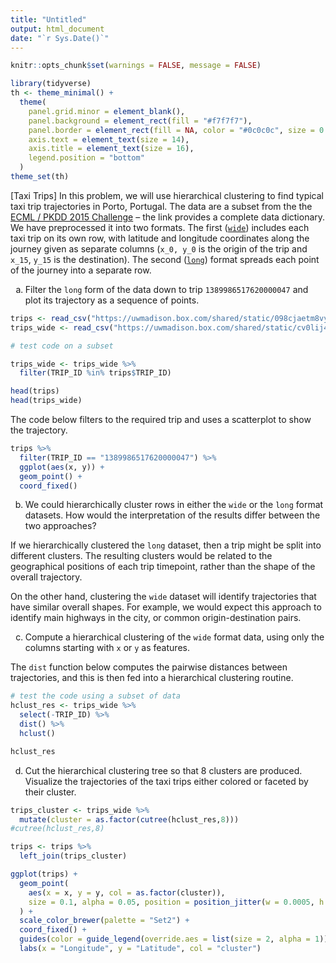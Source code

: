 ---
title: "Untitled"
output: html_document
date: "`r Sys.Date()`"
---

```{r, echo = FALSE}
knitr::opts_chunk$set(warnings = FALSE, message = FALSE)
```

```{r}
library(tidyverse)
th <- theme_minimal() + 
  theme(
    panel.grid.minor = element_blank(),
    panel.background = element_rect(fill = "#f7f7f7"),
    panel.border = element_rect(fill = NA, color = "#0c0c0c", size = 0.6),
    axis.text = element_text(size = 14),
    axis.title = element_text(size = 16),
    legend.position = "bottom"
  )
theme_set(th)
```

[Taxi Trips] In this problem, we will use hierarchical clustering to find
typical taxi trip trajectories in Porto, Portugal. The data are a subset from
the the [ECML / PKDD 2015
Challenge](http://www.geolink.pt/ecmlpkdd2015-challenge/dataset.html) -- the
link provides a complete data dictionary. We have preprocessed it into two
formats. The first
([`wide`](https://uwmadison.box.com/shared/static/cv0lij4d9gn3s8m2k98t2ue34oz6sbj5.csv))
includes each taxi trip on its own row, with latitude and longitude coordinates
along the journey given as separate columns (`x_0, y_0` is the origin of the
trip and `x_15`, `y_15` is the destination). The second
([`long`](https://uwmadison.box.com/shared/static/098cjaetm8vy0mufq21mc8i9nue2rr2b.csv))
format spreads each point of the journey into a separate row.
    
a. Filter the `long` form of the data down to trip `1389986517620000047` and
plot its trajectory as a sequence of points.

```{r}
trips <- read_csv("https://uwmadison.box.com/shared/static/098cjaetm8vy0mufq21mc8i9nue2rr2b.csv", col_types = cols(TRIP_ID = col_character()))
trips_wide <- read_csv("https://uwmadison.box.com/shared/static/cv0lij4d9gn3s8m2k98t2ue34oz6sbj5.csv", col_types = cols(TRIP_ID = col_character()))

# test code on a subset

trips_wide <- trips_wide %>%
  filter(TRIP_ID %in% trips$TRIP_ID)
```


```{r}
head(trips)
head(trips_wide)
```


The code below filters to the required trip and uses a scatterplot to show the
trajectory.

```{r, fig.width = 5, fig.height = 2}
trips %>%
  filter(TRIP_ID == "1389986517620000047") %>%
  ggplot(aes(x, y)) +
  geom_point() +
  coord_fixed()
```

    
b. We could hierarchically cluster rows in either the `wide` or the `long`
format datasets. How would the interpretation of the results differ between the
two approaches?


If we hierarchically clustered the `long` dataset, then a trip might be split
into different clusters. The resulting clusters would be related to the
geographical positions of each trip timepoint, rather than the shape of the
overall trajectory.

On the other hand, clustering the `wide` dataset will identify trajectories that
have similar overall shapes. For example, we would expect this approach to
identify main highways in the city, or common origin-destination pairs.

c. Compute a hierarchical clustering of the `wide` format data, using only the
columns starting with `x` or `y` as features.


The `dist` function below computes the pairwise distances between trajectories,
and this is then fed into a hierarchical clustering routine.

```{r}
# test the code using a subset of data
hclust_res <- trips_wide %>%
  select(-TRIP_ID) %>%
  dist() %>%
  hclust()

hclust_res
```

d. Cut the hierarchical clustering tree so that 8 clusters are produced.
Visualize the trajectories of the taxi trips either colored or faceted by their
cluster.

```{r}
trips_cluster <- trips_wide %>%
  mutate(cluster = as.factor(cutree(hclust_res,8)))
#cutree(hclust_res,8)
```

```{r}
trips <- trips %>%
  left_join(trips_cluster)
```


```{r, fig.cap = "An example result for problem 3(c). A small amount of jitter has been added, to make the larger highways more clearly visible.", fig.width = 8, dev = "png", dpi = 1200}
ggplot(trips) +
  geom_point(
    aes(x = x, y = y, col = as.factor(cluster)),
    size = 0.1, alpha = 0.05, position = position_jitter(w = 0.0005, h = 0.0005)
  ) +
  scale_color_brewer(palette = "Set2") +
  coord_fixed() +
  guides(color = guide_legend(override.aes = list(size = 2, alpha = 1))) +
  labs(x = "Longitude", y = "Latitude", col = "cluster")
```
